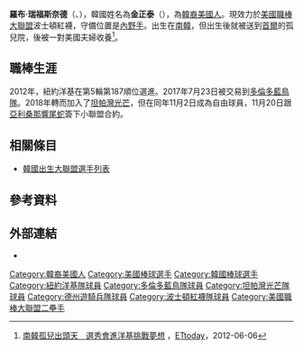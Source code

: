 {{Infobox MLB player|
name=羅布·瑞福斯奈德<br />Rob Refsnyder|
image=Rob Refsnyder with the Saint Paul Saints on May 7, 2021 (cropped).jpg|
width=|
caption=2021年的瑞福斯奈德|
position=內野手、外野手|
team=波士頓紅襪|
number=30|
bats=右|
throws=右|
birthdate={{birth date and age|1991|3|26}}|
birthplace={{KOR}}[[首爾|首爾]]|
debutdate=7月11日|
debutyear=2015年|
debutteam=紐約洋基|
statyear=2021年球季|
stat1label=[[打擊率|打擊率]]|
stat1value=.224|
stat2label=[[安打|安打]]|
stat2value=|
stat3label=[[全壘打|全壘打]]|
stat3value=6|
stat4label=[[打點|打點]]|
stat4value=35|
teams=<nowiki></nowiki>
* [[紐約洋基|紐約洋基]]（2015－2017）
* [[多倫多藍鳥|多倫多藍鳥]]（2017）
* [[坦帕灣光芒|坦帕灣光芒]]（2018）
* [[德州遊騎兵|德州遊騎兵]]（2020）
* [[明尼蘇達雙城|明尼蘇達雙城]]（2021）
* [[波士頓紅襪|波士頓紅襪]]（2022）
}} 
'''羅布·瑞福斯奈德'''（{{lang-en|Robert Daniel Refsnyder}}、{{bd|1991年|3月26日|catIdx=R}}），韓國姓名為'''金正泰'''（{{lang-ko|김정태}}），為[[韓裔美國人|韓裔美國人]]。現效力於[[美國職棒大聯盟|美國職棒大聯盟]]波士頓紅襪，守備位置是[[內野手|內野手]]。出生在[[南韓|南韓]]，但出生後就被送到[[首爾|首爾]]的孤兒院，後被一對美國夫婦收養<ref>[http://www.ettoday.net/news/20120606/53794.htm 南韓孤兒出頭天　選秀會進洋基挑戰夢想] {{Wayback|url=http://www.ettoday.net/news/20120606/53794.htm |date=20150325063612 }}，[[ETtoday|ETtoday]]，2012-06-06</ref>。

==職棒生涯==
2012年，紐約洋基在第5輪第187順位選進。2017年7月23日被交易到[[多倫多藍鳥隊|多倫多藍鳥隊]]。2018年轉而加入了[[坦帕灣光芒|坦帕灣光芒]]，但在同年11月2日成為自由球員，11月20日跟[[亞利桑那響尾蛇|亞利桑那響尾蛇]]簽下小聯盟合約。

==相關條目==
*[[韓國出生大聯盟選手列表|韓國出生大聯盟選手列表]]

==參考資料==
{{Reflist}}


==外部連結==
{{Baseballstats| mlb=608701 | br= | espn= | fangraphs= | cube= | brm=refsnro01.shtml }}
*{{instagram|robrefsnyder}}

{{DEFAULTSORT:Refsnyder, Rob}}
[[Category:韓裔美國人|Category:韓裔美國人]]
[[Category:美國棒球選手|Category:美國棒球選手]]
[[Category:韓國棒球選手|Category:韓國棒球選手]]
[[Category:紐約洋基隊球員|Category:紐約洋基隊球員]]
[[Category:多倫多藍鳥隊球員|Category:多倫多藍鳥隊球員]]
[[Category:坦帕灣光芒隊球員|Category:坦帕灣光芒隊球員]]
[[Category:德州遊騎兵隊球員|Category:德州遊騎兵隊球員]]
[[Category:波士頓紅襪隊球員|Category:波士頓紅襪隊球員]]
[[Category:美國職棒大聯盟二壘手|Category:美國職棒大聯盟二壘手]]